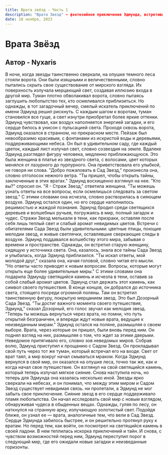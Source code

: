 ```yaml
---
title: Врата звёзд - Часть 1
description: "Врата Звезд" — фэнтезийное приключение Эдмунда, встретившего таинственные врата в лесу. Погрузившись в удивительный Сад Звезд, он открывает миры загадок и чудес. По возвращении, новые врата ведут в следующее приключение, оставляя открытым путь в бескрайний мир возможностей.
date: 18 ноября, 2023
---
```


# Врата Звёзд
## Автор - Nyxaris

В ночи, когда звезды таинственно сверкали, на опушке темного леса стояли ворота. Они были изящными и величественными, словно пытались скрыть свое существование от мирского взгляда. Их поверхность излучала мерцающий свет, создавая иллюзию входа в другой мир.
   Туман плотно обволакивал ворота, словно пытаясь заглушить любопытство тех, кто осмеливался приблизиться. Но однажды, в тот загадочный вечер, смелый искатель приключений по имени Эдмунд решил рискнуть.
   С каждым шагом к воротам, туман становился все гуще, а свет изнутри приобретал более яркие оттенки. Эдмунд чувствовал, как воздух наполняется энергией загадки, и его сердце билось в унисон с пульсацией света.
   Проходя сквозь ворота, Эдмунд оказался в странном, но прекрасном месте. Пейзаж был невообразимо красивым, с фонтанами из искристой воды и деревьями, поддерживающими небеса. Он был в удивительном саду, где каждый цветок, каждый лист излучал свет, словно созвездия на земле.
   Вдалеке Эдмунд разглядел фигуру человека, медленно приближающуюся. Это была женщина в платье из звездного света, с волосами, цвет которых менялся от лазурного до пурпурного. Она приветствовала его улыбкой, не говоря ни слова.
   "Добро пожаловать в Сад Звезд," произнесла она, словно отголосок нежного ветра. "Ты пришел, чтобы открыть тайны, заключенные в этих вратах."
   Эдмунд восхищенно взглянул на нее. "Кто вы?" спросил он.
   "Я - Страж Звезд," ответила женщина. "Ты можешь узнать ответы на все вопросы, если осмелишься следовать за светом звезд."
   С этими словами она исчезла, словно растворилась в сияющем воздухе. Эдмунд остался один, но его сердце наполнилось решимостью и жаждой познания.
   Эдмунд бродил среди светящихся деревьев и волшебных ручьев, погружаясь в мир, полный загадок и чудес. Стражи Звезд мелькали в тени, как призраки, оставляя после себя лишь теплый свет и слабый аромат невидимых цветов.
   Встречи с обитателями Сада Звезд были удивительными: цветные птицы, поющие мелодии звезд, и живые светлячки, оставлявшие сверкающие следы в воздухе. Эдмунд поддавался волшебству этого мира, забывая о времени и пространстве.
   Однажды, он встретил старую женщину, сидящую у источника света. Она, казалось, знала все тайны Сада Звезд и улыбалась, когда Эдмунд приблизился.
   "Ты искал ответы, мой молодой друг," сказала она, качая головой, словно читая его мысли. "Но ответы часто приводят к новым вопросам. Вопросы, которые могут открыть еще более удивительные миры."
   С этими словами она подарила Эдмунду светящийся камень и исчезла в тени, оставив за собой слабый аромат цветов. Эдмунд стал держать этот камень, как символ своего путешествия.
   В конце концов, он добрался до источника света, стоящего посреди огромной поляны. Там он встретил таинственную фигуру, покрытую мерцанием звезд. Это был Дозорный Сада Звезд.
   "Ты достиг важного момента своего путешествия, Эдмунд," сказал Дозорный, его голос звучал как мелодия звезд. "Теперь ты можешь вернуться через врата, но помни, что путь открытий безграничен, и впереди ждут новые врата, ведущие к неизведанным мирам."
   Эдмунд остался на поляне, размышляя о своем выборе. Врата, через которые он пришел, были вновь перед ним. Он поднял взгляд на них, размышляя о том, что ждет за этими дверьми. Неведомое притягивало его, словно зов неведомых миров.
   Собрав волю, Эдмунд приступил к прощанию с Садом Звезд. Он прокладывал свой путь через тот же туман, который встречал его на входе. Свет от врат таял, а мир вокруг начал смываться мраком.
   Когда Эдмунд вернулся в свой мир, он оказался на опушке леса, точно так же, как и когда начал свое путешествие. Он взглянул на свой светящийся камень, который теперь излучал мягкое сияние.
   Снова наступила ночь, но теперь для Эдмунда она казалась несколько иной. Звезды ярко сверкали на небесах, и он понимал, что между этим миром и Садом Звезд существует невидимая связь.
   ни пролетали, а Эдмунд не мог забыть свое приключение. Сияние звезд в его сердце поддерживало пламя любопытства. Он начал исследовать свой мир с новым взглядом, обнаруживая чудеса в обыденных вещах.
   Однажды, гуляя по лесу, он наткнулся на странную арку, излучающую золотистый свет. Подойдя ближе, он узнал ее — врата, аналогичные тем, что вели в Сад Звезд. Сердце Эдмунда забилось быстрее, и он решительно протянул руку к вратам.
   Но перед тем, как войти, он посмотрел на светящийся камень в своей ладони. В нем теплилась искорка приключений и тайн. И снова, с чувством возможностей перед ним, Эдмунд переступил порог в следующий мир, где его ожидали новые загадки и неизведанные горизонты.
